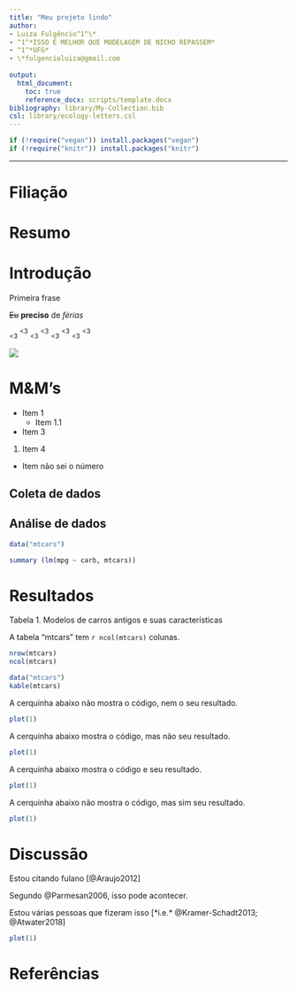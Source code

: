 ```yaml
---
title: "Meu projeto lindo"
author:
- Luiza Fulgêncio^1^\*
- ^1^*ISSO É MELHOR QUE MODELAGEM DE NICHO REPASSEM*
- ^1^*UFG*
- \*fulgencioluiza@gmail.com
 
output: 
  html_document:
    toc: true 
    reference_docx: scripts/template.docx
bibliography: library/My-Collection.bib
csl: library/ecology-letters.csl
---
```

```r
if (!require("vegan")) install.packages("vegan")
if (!require("knitr")) install.packages("knitr")

```

---
# Filiação

# Resumo

# Introdução

Primeira frase

~~Eu~~ **preciso** de *férias*

~<3~ ^<3^ ~<3~ ^<3^ ~<3~ ^<3^ ~<3~ ^<3^

![](figuras/meu-plot.png)

# M&M's

- Item 1
  - Item 1.1

+ Item 3

1. Item 4
  - Item não sei o número

## Coleta de dados

## Análise de dados

```r
data("mtcars")

summary (lm(mpg ~ carb, mtcars))

```


# Resultados

Tabela 1. Modelos de carros antigos e suas características

A tabela "mtcars" tem `r ncol(mtcars)` colunas.

```r
nrow(mtcars)
ncol(mtcars)
```

```r
data("mtcars")
kable(mtcars)

```


A cerquinha abaixo não mostra o código, nem o seu resultado.

```r
plot(1)
```

A cerquinha abaixo mostra o código, mas não seu resultado.

```r
plot(1)

```

A cerquinha abaixo mostra o código e seu resultado.

```r
plot(1)

```

A cerquinha abaixo não mostra o código, mas sim seu resultado.
```r
plot(1)

```


# Discussão

Estou citando fulano [@Araujo2012]

Segundo @Parmesan2006, isso pode acontecer.

Estou várias pessoas que fizeram isso [*i.e.* @Kramer-Schadt2013; @Atwater2018]

```r
plot(1)

```


# Referências
